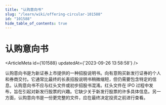 ```yaml
---
title: "认购意向书"
slug: "/learn/wiki/offering-circular-101588"
id: "101588"
hide_table_of_contents: true
---
```



# 认购意向书

<ArticleMeta id={101588} updatedAt={'2023-09-26 13:58:58'} />
<div className='border-solid border-b border-t-0 my-4 border-[var(--ifm-color-gray-300)]' />

认购意向书是为新证券上市提供的一种招股说明书。向有意购买新发行证券的个人和券商交付。它通常比最终的长表招股说明书稍微缩短，但仍需要包含特定的信息。认购意向书不应与红头文件或初步招股书混淆。红头文件在 IPO 过程中发布，旨在引起对新发行股票的兴趣。它缺少关于新发行股票的许多具体信息。另一方面，认购意向书是一份更完整的文件，应在最终决定投资之前进行查看。
